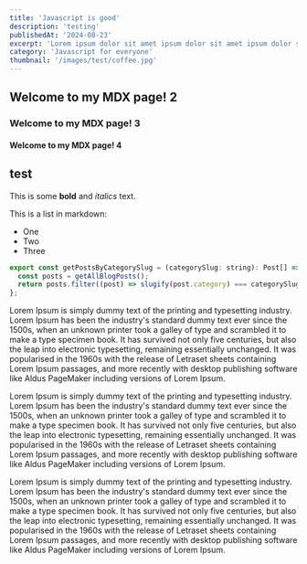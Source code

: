```yaml
---
title: 'Javascript is good'
description: 'testing'
publishedAt: '2024-08-23'
excerpt: 'Lorem ipsum dolor sit amet ipsum dolor sit amet ipsum dolor sit amet'
category: 'Javascript for everyone'
thumbnail: '/images/test/coffee.jpg'
---
```


## Welcome to my MDX page! 2

### Welcome to my MDX page! 3

<Protip title="Hi guys" content="Lorem ipsum dolor sit amet" />

#### Welcome to my MDX page! 4

## test

This is some **bold** and _italics_ text.

This is a list in markdown:

- One
- Two
- Three

```Javascript
export const getPostsByCategorySlug = (categorySlug: string): Post[] => {
  const posts = getAllBlogPosts();
  return posts.filter((post) => slugify(post.category) === categorySlug);
};
```

Lorem Ipsum is simply dummy text of the printing and typesetting industry. Lorem Ipsum has been the industry's standard dummy text ever since the 1500s, when an unknown printer took a galley of type and scrambled it to make a type specimen book. It has survived not only five centuries, but also the leap into electronic typesetting, remaining essentially unchanged. It was popularised in the 1960s with the release of Letraset sheets containing Lorem Ipsum passages, and more recently with desktop publishing software like Aldus PageMaker including versions of Lorem Ipsum.

Lorem Ipsum is simply dummy text of the printing and typesetting industry. Lorem Ipsum has been the industry's standard dummy text ever since the 1500s, when an unknown printer took a galley of type and scrambled it to make a type specimen book. It has survived not only five centuries, but also the leap into electronic typesetting, remaining essentially unchanged. It was popularised in the 1960s with the release of Letraset sheets containing Lorem Ipsum passages, and more recently with desktop publishing software like Aldus PageMaker including versions of Lorem Ipsum.

Lorem Ipsum is simply dummy text of the printing and typesetting industry. Lorem Ipsum has been the industry's standard dummy text ever since the 1500s, when an unknown printer took a galley of type and scrambled it to make a type specimen book. It has survived not only five centuries, but also the leap into electronic typesetting, remaining essentially unchanged. It was popularised in the 1960s with the release of Letraset sheets containing Lorem Ipsum passages, and more recently with desktop publishing software like Aldus PageMaker including versions of Lorem Ipsum.
